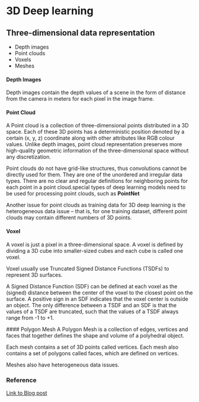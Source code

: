 # 3D Deep learning


## Three-dimensional data representation
* Depth images
* Point clouds
* Voxels
* Meshes

#### Depth Images
Depth images contain the depth values of a scene in the form of distance from the camera in meters for each pixel in the image frame. 

#### Point Cloud
A Point cloud is a collection of three-dimensional points distributed in a 3D space. Each of these 3D points has a deterministic position denoted by a certain (x, y, z) coordinate along with other attributes like RGB colour values. Unlike depth images, point cloud representation preserves more high-quality geometric information of the three-dimensional space without any discretization.

Point clouds do not have grid-like structures, thus convolutions cannot be directly used for them. They are one of the unordered and irregular data types. There are no clear and regular definitions for neighboring points for each point in a point cloud.special types of deep learning models need to be used for processing point clouds, such as **PointNet**

Another issue for point clouds as training data for 3D deep learning is the heterogeneous data issue – that is, for one training dataset, different point clouds may contain different numbers of 3D points. 

#### Voxel
 A voxel is just a pixel in a three-dimensional space. A voxel is defined by dividing a 3D cube into smaller-sized cubes and each cube is called one voxel.

 Voxel usually use Truncated Signed Distance Functions (TSDFs) to represent 3D surfaces.

 A Signed Distance Function (SDF) can be defined at each voxel as the (signed) distance between the center of the voxel to the closest point on the surface. A positive sign in an SDF indicates that the voxel center is outside an object. The only difference between a TSDF and an SDF is that the values of a TSDF are truncated, such that the values of a TSDF always range from -1 to +1.

 #### Polygon Mesh
A Polygon Mesh is a collection of edges, vertices and faces that together defines the shape and volume of a polyhedral object.

Each mesh contains a set of 3D points called vertices. Each mesh also contains a set of polygons called faces, which are defined on vertices.

Meshes also have heterogeneous data issues.

### Reference
[Link to Blog post](https://towardsdatascience.com/deep-learning-for-3d-synthesis-2dd57e2001f)
